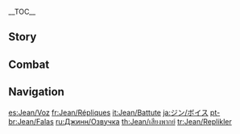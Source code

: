 {{CharacterTabs}}
{{LanguageTabs}}

__TOC__
==Story==
{{VO/Story
|character           = Jean

|vo_01_01_title      = Hello
|vo_01_01_file       = VO_{language}{character} Hello.ogg
|vo_01_01_tx         = I am Jean, the Dandelion Knight, requesting approval to join your party. From this day onwards, my honor and loyalty lie with you.

|vo_02_01_title      = Chat: Operation
|vo_02_01_file       = VO_{language}{character} Chat - Operation.ogg
|vo_02_01_tx         = It's time to move on, we shouldn't stay here.
|vo_02_02_title      = Chat: Knights of Favonius
|vo_02_02_file       = VO_{language}{character} Chat - Knights of Favonius.ogg
|vo_02_02_tx         = I do hope the [[Knights of Favonius]] are all working hard...
|vo_02_03_title      = Chat: Target
|vo_02_03_file       = VO_{language}{character} Chat - Target.ogg
|vo_02_03_tx         = Onwards! We have work to do.

<!-- Weather -->
|vo_03_01_title      = When It Rains
|vo_03_01_file       = VO_{language}{character} When It Rains.ogg
|vo_03_01_tx         = The rain won't slow me down.
|vo_03_02_title      = After the Rain
|vo_03_02_file       = VO_{language}{character} After the Rain.ogg
|vo_03_02_tx         = This weather is perfect, we should move out.
|vo_03_03_title      = When It Snows
|vo_03_03_file       = VO_{language}{character} When It Snows.ogg
|vo_03_03_tx         = Snow. Remember &mdash; tend to your boots when we return.
|vo_03_04_title      = When It's Windy
|vo_03_04_file       = VO_{language}{character} When It's Windy.ogg
|vo_03_04_tx         = Such fine weather.
|vo_03_05_title      = When the Wind Is Blowing
|vo_03_05_file       = VO_{language}{character} When the Wind Is Blowing.ogg
|vo_03_05_tx         = Legend has it the wind was unusually strong on that day too...

|vo_04_01_title      = Good Morning
|vo_04_01_file       = VO_{language}{character} Good Morning.ogg
|vo_04_01_tx         = A successful day starts from the morning. Let's give it our all today.
|vo_04_02_title      = Good Afternoon
|vo_04_02_file       = VO_{language}{character} Good Afternoon.ogg
|vo_04_02_tx         = We've still got work to do. Let's keep going.
|vo_04_03_title      = Good Evening
|vo_04_03_file       = VO_{language}{character} Good Evening.ogg
|vo_04_03_tx         = It seems I'm immune to coffee now. Perhaps I need to ask [[Lisa]] for something... a little stronger...
|vo_04_04_title      = Good Night
|vo_04_04_file       = VO_{language}{character} Good Night.ogg
|vo_04_04_tx         = Training is finished for today. Great work, you've earned a good rest.

|vo_05_01_title      = About {name}
|vo_05_01_file       = VO_{language}{character} About {character}.ogg
|vo_05_01_tx         = Today I had no choice but to cut down five Ruin Guards to protect the people of our city... Ugh, I must continue to work harder. Though hostile, destroying such precious artifacts is still a loss to us all. I must find a less destructive way to bring them down next time...

|vo_06_01_title      = About Us: Creed
|vo_06_01_file       = VO_{language}{character} About Us - Creed.ogg
|vo_06_01_tx         = You have my complete and full support. Of course, if your path ever deviates from justice, I will not hesitate to point it out.
|vo_06_02_title      = About Us: Oath
|vo_06_02_friendship = 6
|vo_06_02_file       = VO_{language}{character} About Us - Oath.ogg
|vo_06_02_tx         = I swear by this sword, victory shall be yours.
|vo_06_03_title      = About Us: Quest
|vo_06_03_friendship = 6
|vo_06_03_file       = VO_{language}{character} About Us - Quest.ogg
|vo_06_03_tx         = Our work will not handle itself... But, I suppose the occasional short break is warranted. Let us rest for a couple of minutes.

|vo_07_01_title      = About the [[Vision]]
|vo_07_01_friendship = 4
|vo_07_01_file       = VO_{language}{character} About the Vision.ogg
|vo_07_01_tx         = "For [[Mondstadt]], as always" is the Gunnhildr family motto. Every time I use my Vision, I am reminded of my mother and the hopes of the people of Mondstadt. For Mondstadt, for freedom &mdash; that is what I fight for.

|vo_07_02_title      = Something to Share
|vo_07_02_file       = VO_{language}{character} Something to Share.ogg
|vo_07_02_tx         = On behalf of the Knights of Favonius, I would like to extend my gratitude to you for all you have done for Mondstadt. Please remember to rest from time to ti... Did I miss something? What are you laughing at? Did I say something odd?

|vo_07_03_title      = Interesting Things
|vo_07_03_file       = VO_{language}{character} Interesting Things.ogg
|vo_07_03_tx         = "Dandelion, Dandelion, ride the wind to a faraway land." Who knows, the wind might take it all the way to [[Celestia]].

|vo_08_01_title      = About [[Barbara]]
|vo_08_01_friendship = 4
|vo_08_01_file       = VO_{language}{character} About Barbara.ogg
|vo_08_01_tx         = Barbara is a hard worker, but I feel she's too hard on herself sometimes... What? You ask me how I know all this? It's because the order also manages the Church.
|vo_08_01_mention    = Barbara

|vo_08_02_title      = About [[Lisa]]
|vo_08_02_friendship = 4
|vo_08_02_file       = VO_{language}{character} About Lisa.ogg
|vo_08_02_tx         = When Lisa is around, I always have peace of mind.
|vo_08_02_mention    = Lisa

|vo_08_03_title      = About [[Amber]]
|vo_08_03_friendship = 4
|vo_08_03_file       = VO_{language}{character} About Amber.ogg
|vo_08_03_tx         = I must say that Amber's development has impressed me recently. I hope that one day, her deeds will become the words of a bard's tale.
|vo_08_03_mention    = Amber

|vo_08_04_title      = About [[Kaeya]]
|vo_08_04_friendship = 4
|vo_08_04_file       = VO_{language}{character} About Kaeya.ogg
|vo_08_04_tx         = Is that right...? Kaeya also gave you some suggestions. He is an excellent knight after all &mdash; this is a fact no one can deny.
|vo_08_04_mention    = Kaeya

|vo_08_05_title      = About [[Klee]]
|vo_08_05_friendship = 4
|vo_08_05_file       = VO_{language}{character} About Klee.ogg
|vo_08_05_tx         = Though it may be said that it is in a child's nature to play, the things Klee plays with are far from toys. I can never take my eyes off her.
|vo_08_05_mention    = Klee

|vo_08_06_title      = About [[Albedo]]
|vo_08_06_friendship = 4
|vo_08_06_file       = VO_{language}{character} About Albedo.ogg
|vo_08_06_tx         = Sometimes I feel that terms like "genius" were originally created for Albedo.
|vo_08_06_mention    = Albedo

|vo_08_07_title      = About [[Varka]]
|vo_08_07_friendship = 4
|vo_08_07_file       = VO_{language}{character} About Varka.ogg
|vo_08_07_tx         = Grand Master Varka is the legend of his generation. On the day of his triumphant return, I shall be sure to personally introduce you to him. I'm sure you too will be in awe of his greatness.
|vo_08_07_mention    = Varka

|vo_08_08_title      = About [[Noelle]]
|vo_08_08_friendship = 4
|vo_08_08_file       = VO_{language}{character} About Noelle.ogg
|vo_08_08_tx         = Noelle... She puts enormous effort into trying to become a Knight of Favonius. However, I fear she is not quite ready for the dangers that lie beyond Mondstadt's walls.
|vo_08_08_mention    = Noelle

|vo_08_09_title      = About [[Rosaria]]
|vo_08_09_friendship = 4
|vo_08_09_file       = VO_{language}{character} About Rosaria.ogg
|vo_08_09_tx         = Some may see Sister Rosaria as one who complains about how bothersome her work is, but she does her job well. Last time I saw her I told her she could come find me should she ever need help, to which she simply replied that doing so would be even more bothersome. I need to work harder to become of more assistance to the people of Mondstadt.
|vo_08_09_mention    = Rosaria

|vo_08_10_title      = About [[Diluc]]: Disillusion
|vo_08_10_friendship = 4
|vo_08_10_file       = VO_{language}{character} About Diluc - Disillusion.ogg
|vo_08_10_tx         = Master Diluc has his reasons for being so critical of the Knights of Favonius. I am not proud of the way things went, but I cannot change the past. All I can do is keep working hard, in the hope he may one day see us in a better light... This is my duty.
|vo_08_10_mention    = Diluc

|vo_08_11_title      = About [[Diluc]]: Respect
|vo_08_11_friendship = 4
|vo_08_11_file       = VO_{language}{character} About Diluc - Respect.ogg
|vo_08_11_tx         = Master Diluc is my senior, and I have the utmost respect for him. Though we have gone separate ways, I can sense we share the same strong commitment to protecting Mondstadt at all costs.
|vo_08_11_mention    = Diluc

|vo_08_12_title      = About [[Sucrose]]
|vo_08_12_friendship = 4
|vo_08_12_file       = VO_{language}{character} About Sucrose.ogg
|vo_08_12_tx         = Sucrose is also a rare talent in the field of alchemy. Under Albedo's mentorship, she is sure to flourish. I am sure her future will be bright. The only thing is... Ahem, I was momentarily lost in thought. It is nothing. Nothing bad, anyway.
|vo_08_12_mention    = Albedo,Sucrose

|vo_08_13_title      = About [[Eula]]
|vo_08_13_friendship = 4
|vo_08_13_file       = VO_{language}{character} About Eula.ogg
|vo_08_13_tx         = Eula? Um... Please, do not hold her unfortunate background against her. The Knights of Favonius evaluate each person impartially. Eula has a clear sense of right and wrong and is more talented than most. The controversial statements that she makes from time to time are just a product of her personality. For instance, she always mentions wanting to challenge me, but I don't mind.
|vo_08_13_mention    = Eula

|vo_08_14_title      = About [[Mika]]
|vo_08_14_friendship = 4
|vo_08_14_file       = VO_{language}{character} About Mika.ogg
|vo_08_14_tx         = The Grand Master placed Mika on the front line of the expedition team not simply because he met the requirements of the mission &mdash; more importantly, he was impressed by Mika's hardworking and grounded nature. From my own perspective, I feel very honored to work with someone like him.
|vo_08_14_mention    = Varka,Mika

|vo_09_01_title      = More About {name}: I
|vo_09_01_file       = VO_{language}{character} More About {character} - 01.ogg
|vo_09_01_tx         = I shoulder the knights' trust and the people's hope. It is for this reason, I must stay vigilant.
|vo_09_02_title      = More About {name}: II
|vo_09_02_friendship = 3
|vo_09_02_file       = VO_{language}{character} More About {character} - 02.ogg
|vo_09_02_tx         = [[Vennessa]]'s title &mdash; "Dandelion Knight" &mdash; has been passed down from generation to generation. Countless great knights were awarded with this honor and I will not bring shame to this name. Thus, I must keep going. I must become the sword and aegis of the people.
|vo_09_02_mention    = Vennessa
|vo_09_03_title      = More About {name}: III
|vo_09_03_friendship = 4
|vo_09_03_file       = VO_{language}{character} More About {character} - 03.ogg
|vo_09_03_tx         = Only glorious victories are recorded in legends and history books. Surely even the great knights of old must have had their struggles?<br />Wind, please show me the path.
|vo_09_04_title      = More About {name}: IV
|vo_09_04_friendship = 5
|vo_09_04_file       = VO_{language}{character} More About {character} - 04.ogg
|vo_09_04_tx         = When I'm wholeheartedly devoted to my work, all of my troubles and and even my sense of time seem to just slip away. Hmm, Grand Master Varka did say to me: "Jean, there is no better candidate for this task"...
|vo_09_04_mention    = Varka
|vo_09_05_title      = More About {name}: V
|vo_09_05_friendship = 6
|vo_09_05_file       = VO_{language}{character} More About {character} - 05.ogg
|vo_09_05_tx         = As I walk with you, the path ahead becomes clearer. It's almost as if I have finally found someone I can trust, I wonder if...<br />No, this must mean that I am still lacking in strength... I must not give up, I will not &mdash; I cannot fail the knights and the people of Mondstadt. Still... thank you.

|vo_10_01_title      = {name}'s Hobbies
|vo_10_01_file       = VO_{language}{character} Hobbies.ogg
|vo_10_01_tx         = Maybe we can discuss the tales of legendary heroes. Have you heard the story of the heroic king of [[Khaenri'ah]]?
|vo_10_02_title      = {name}'s Troubles
|vo_10_02_file       = VO_{language}{character} Troubles.ogg
|vo_10_02_tx         = If only there was some kind of mysterious potion that could keep me awake forever... I need to have a talk with Lisa tomorrow.
|vo_10_02_mention    = Lisa
|vo_10_03_title      = Favorite Food
|vo_10_03_file       = VO_{language}{character} Favorite Food.ogg
|vo_10_03_tx         = It's been ages since I had a pizza at [[Cat's Tail]]. If only they delivered...
|vo_10_04_title      = Least Favorite Food
|vo_10_04_file       = VO_{language}{character} Least Favorite Food.ogg
|vo_10_04_tx         = A true knight can't afford to be a picky eater.

<!-- Receiving a Gift -->
|vo_11_01_title      = Receiving a Gift: I
|vo_11_01_file       = VO Jean Receiving a Gift - 01.ogg
|vo_11_01_tx         = Not only is the taste magnificent, but you've also made sure it was healthy. You have my gratitude.

|vo_11_02_title      = Receiving a Gift: II
|vo_11_02_file       = VO Jean Receiving a Gift - 02.ogg
|vo_11_02_tx         = Hmm yes, I feel a lot more energetic now, thanks to you.

|vo_11_03_title      = Receiving a Gift: III
|vo_11_03_file       = VO Jean Receiving a Gift - 03.ogg
|vo_11_03_tx         = Ahem... all in all, I appreciate the effort.

|vo_12_01_title      = Birthday
|vo_12_01_file       = VO_{language}{character} Birthday.ogg
|vo_12_01_tx         = Today is a day worth celebrating. If you must ask why, well, let me remind you that today is when you, the one who is blessed by the wind, came into the world. Since this is your birthday, I'll allow you to take it easy.<br />Ahem... ♪Happy birthday to you...♪<br />Uh... Please forgive my presumptuousness. I hope this gift is to your liking.

|vo_13_01_title      = Feelings About Ascension: Intro
|vo_13_01_ascension  = 1
|vo_13_01_file       = VO_{language}{character} Feelings About Ascension - 01.ogg
|vo_13_01_tx         = Good. On to our next objective.
|vo_13_02_title      = Feelings About Ascension: Building Up
|vo_13_02_ascension  = 2
|vo_13_02_file       = VO_{language}{character} Feelings About Ascension - 02.ogg
|vo_13_02_tx         = As the wind continues to blow, so too shall I continue to fight.
|vo_13_03_title      = Feelings About Ascension: Climax
|vo_13_03_ascension  = 4
|vo_13_03_file       = VO_{language}{character} Feelings About Ascension - 03.ogg
|vo_13_03_tx         = Although we have peace, we must not become complacent. As the Acting Grand Master, I must remain vigilant.
|vo_13_04_title      = Feelings About Ascension: Conclusion
|vo_13_04_ascension  = 6
|vo_13_04_file       = VO_{language}{character} Feelings About Ascension - 04.ogg
|vo_13_04_tx         = I am still not good enough. Ever since I met you, I have been indebted to you for your assistance. My gratitude...<br />Wind, please forgive my selfishness. Not as the Acting Grand Master, but as Jean - I hereby swear that my sword shall always go with you.
}}

==Combat==
{{Combat VO
|character           = Jean

|skill_1_tx          = Go as one!
|skill_2_tx          = Hah!
|skill_3_tx          = Huh!

|burst_1_tx          = Wind, hear me!
|burst_2_tx          = I swear by my sword!
|burst_3_tx          = Barbatos, guide us.
|burst_3_mention     = Barbatos,Venti

|sprint-s_1_file     = Sprint Start 01,Sprint Start 02,Sprint Start 03

|glider_1_file       = Deploying Wind Glider 01,Deploying Wind Glider 02,Deploying Wind Glider 03

|chest_1_tx          = What a pleasant surprise.
|chest_2_tx          = Hmm, things are going a little too smoothly today...
|chest_3_tx          = I hope the others find some.

|low-hp_1_tx         = I'm... I'm fine...
|low-hp_2_tx         = My companions... need me...
|low-hp_3_tx         = I can not give up...

|ally-low-hp_1_tx    = You're injured... get to safety!
|ally-low-hp_2_tx    = I'll take over.

|fallen_1_tx         = Mondstadt...
|fallen_2_tx         = Everyone has their limits...
|fallen_3_tx         = I have failed...

|hit-l_1_file        = Light Hit Taken 01,Light Hit Taken 02,Light Hit Taken 03,Light Hit Taken 04,Light Hit Taken 05,Light Hit Taken 06

|hit-h_1_tx          = Ugh! Barely a scratch!
|hit-h_2_file        = Heavy Hit Taken 02,Heavy Hit Taken 03,Heavy Hit Taken 04,Heavy Hit Taken 05,Heavy Hit Taken 06

|join_1_tx           = We may leave at any time.
|join_2_tx           = Ready for anything.
|join_3_tx           = Let the wind lead.

|atk-l_1_file        = Light Attack 01,Light Attack 02,Light Attack 03,Light Attack 04,Light Attack 05,Light Attack 06

|atk-m_1_file        = Mid Attack 01,Mid Attack 02,Mid Attack 03

|atk-h_1_file        = Heavy Attack 01,Heavy Attack 02

|climb_1_file        = Climbing 01,Climbing 02,Climbing 03,Climbing 04,Climbing 05

|jump_1_file         = Jumping 01,Jumping 02,Jumping 03,Jumping 04,Jumping 05
}}

==Navigation==
{{Character Navbox|link type=vo}}

[[es:Jean/Voz]]
[[fr:Jean/Répliques]]
[[it:Jean/Battute]]
[[ja:ジン/ボイス]]
[[pt-br:Jean/Falas]]
[[ru:Джинн/Озвучка]]
[[th:Jean/เสียงพากย์]]
[[tr:Jean/Replikler]]